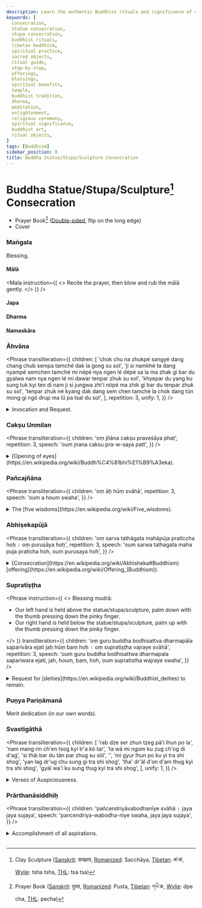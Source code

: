 ```yaml
---
description: Learn the authentic Buddhist rituals and significance of consecrating statues and stupas. Explore step-by-step guides, traditional practices, and the spiritual benefits of consecration in Tibetan Buddhism for practitioners and temple caretakers.
keywords: [
  consecration,
  statue consecration,
  stupa consecration,
  buddhist rituals,
  tibetan buddhism,
  spiritual practice,
  sacred objects,
  ritual guide,
  step-by-step,
  offerings,
  blessings,
  spiritual benefits,
  temple,
  buddhist tradition,
  dharma,
  meditation,
  enlightenment,
  religious ceremony,
  spiritual significance,
  buddhist art,
  ritual objects,
]
tags: [Buddhism]
sidebar_position: 8
title: Buddha Statue/Stupa/Sculpture Consecration
---
```



<Welcome />

# Buddha Statue/Stupa/Sculpture[^1] Consecration

- Prayer Book[^2] <Link href="/pdf/consecration-statue-stupa.pdf" rel="noopener noreferrer" target="_blank" title="Open Buddha Statue/Stupa/Sculpture Consecration prayer book"><GrPrint /></Link>
([Double-sided](https://helpx.adobe.com/acrobat/kb/print-double-sided-acrobat-reader.html#print-double-sided),
flip on the long edge)
- Cover <Link href="/pdf/consecration-statue-stupa-cover.pdf" rel="noopener noreferrer" target="_blank" title="Open Buddha Statue/Stupa/Sculpture Consecration prayer book cover"><GrPrint /></Link>

### Maṅgala
Blessing.

#### Mālā
<Mala
  instruction={(
    <>
      Recite the prayer, then blow and rub the <Link href="https://en.wikipedia.org/wiki/Japamala">mālā</Link> gently.
    </>
  )}
/>

#### Japa
<Japa />

#### Dharma
<Dharma />

#### Namaskāra
<Namaskara />

<SaranagamanaCittotpada />
<CatvaryApramanani />
<PrajnaParamita repetition={7} />
<Sunyata />

### Āhvāna
<Phrase
  transliteration={{
    children: [
      'chok chu na zhukpé sangyé dang chang chub sempa tamché dak la gong su sol',
      'ji si namkhé ta dang nyampé semchen tamché mi népé nya ngen lé dépé sa la ma zhak gi bar du gyalwa nam nya ngen lé mi dawar tenpar zhuk su sol',
      'khyepar du yang ku sung tuk kyi ten di nam ji si jungwa zhi\'i nöpé ma zhik gi bar du tenpar zhuk su sol',
      'tenpar zhuk né kyang dak dang sem chen tamché la chok dang tün mong gi ngö drup ma lü pa tsal du sol',
    ],
    repetition: 3,
    unify: 1,
  }}
/>
<details>
  <summary>
    Invocation and Request.
  </summary>
  <div>
    > All [Buddhas](https://en.wikipedia.org/wiki/Buddhahood)
      and [Bodhisattvas](https://en.wikipedia.org/wiki/Bodhisattva)
      abiding in the ten directions, please pay attention to us!<br />
    > Until all sentient beings, as infinite as the space itself,
      are brought to the state of perfect
      [nirvāṇa](https://en.wikipedia.org/wiki/Nirvana_(Buddhism)) beyond extremes,
      may all the [victorious ones](https://en.wikipedia.org/wiki/Arihant_(Jainism))
      remain here constantly, without passing into
      [nirvāṇa](https://en.wikipedia.org/wiki/Nirvana_(Buddhism))!<br />
    > In particular, may the [victorious ones](https://en.wikipedia.org/wiki/Arihant_(Jainism))
      remain here until the [four elements](https://en.wikipedia.org/wiki/Mah%C4%81bh%C5%ABta#Buddhism)
      destroy these representations of enlightened
      [body, speech, and mind](https://en.wikipedia.org/wiki/Trikaya#Three_Vajras).<br />
    > And, as the [victorious ones](https://en.wikipedia.org/wiki/Arihant_(Jainism))
      remain here, please grant us and all other beings all the supreme
      and ordinary [siddhis](https://en.wikipedia.org/wiki/Siddhi)!

    <MultiLingual
      sanskrit={{ /*title: 'आह्वान'*/ }}
      tibetan={{
        children: [
          'ཕྱོགས་བཅུ་ན་བཞུགས་པའི་སངས་རྒྱས་དང་བྱང་ཆུབ་སེམས་དཔའ་ཐམས་ཅད་བདག་ལ་དགོངས་སུ་གསོལ',
          'ཇི་སྲིད་ནམ་མཁའི་མཐའ་དང་མཉམ་པའི་སེམས་ཅན་ཐམས་ཅད་མི་གནས་པའི་མྱ་ངན་ལས་འདས་པའི་ས་ལ་མ་བཞག་གི་བར་དུ་རྒྱལ་བ་རྣམས་མྱ་ངན་ལས་མི་འདའ་བར་བརྟན་པར་བཞུགས་སུ་གསོལ',
          'ཁྱད་པར་དུ་ཡང་སྐུ་གསུང་ཐུགས་ཀྱི་རྟེན་འདི་རྣམས་ལ་ཇི་སྲིད་འབྱུང་བ་བཞིའི་གནོད་པས་མ་ཞིག་གི་བར་དུ་བརྟན་པར་བཞུགས་སུ་གསོལ',
          'བརྟན་པར་བཞུགས་ནས་ཀྱང་བདག་དང་སེམས་ཅན་ཐམས་ཅད་ལ་མཆོག་དང་ཐུན་མོང་གི་དངོས་གྲུབ་མ་ལུས་པ་སྩལ་དུ་གསོལ',
        ],
      }}
      transliteration={{ unify: 1 }}
    />
  </div>
</details>

<PratityasamutpadaSamudayaNirodha />
<Anekajati />
<Pratityasamutpada />
<VairocanaSarvaKataDanaVidhih />
<RatnadhvajaParikrama />
<VimalaUsnisa />

### Cakṣu Unmilan
<Phrase
  transliteration={{
    children: 'oṃ jñāna cakṣu praveśāya phaṭ',
    repetition: 3,
    speech: 'oum jnana caksu pra-w-saya patt',
  }}
/>
<details>
  <summary>
    [Opening of eyes](https://en.wikipedia.org/wiki/Buddh%C4%81bhi%E1%B9%A3eka).
  </summary>
  <div>
    <MultiLingual
      sanskrit={{ children: 'ॐ ज्ञान चक्षु प्रवेशय फट्', title: 'चक्षु उन्मीलन' }}
      tibetan={{ children: 'ཨོཾ་ཛྙཱ་ན་ཙཀྵུ་པྲ་ཝེ་ཤ་ཡ་ཕཊ྄་ཀྱིས་སྤྱན་དབྱེ' }}
    />
  </div>
</details>

### Pañcajñāna
<Phrase
  transliteration={{
    children: 'oṃ āḥ hūṃ svāhā',
    repetition: 3,
    speech: 'oum a houm swaha',
  }}
/>
<details>
  <summary>
    The [five wisdoms](https://en.wikipedia.org/wiki/Five_wisdoms).
  </summary>
  <div>
    <MultiLingual
      sanskrit={{ children: 'ॐ आः हूँ स्वाहा', title: 'पञ्चज्ञान' }}
      tibetan={{ children: 'ཨོཾ་ཨཱཿཧཱུྃ་སྭཱ་ཧཱ' }}
    />
  </div>
</details>

### Abhiṣekapūjā
<Phrase
  transliteration={{
    children: 'oṃ sarva tathāgata mahāpūja pratīccha hoḥ । oṃ puruṣāya hoḥ',
    repetition: 3,
    speech: 'oum sarwa tathagata maha puja praticha hoh, oum purusaya hoh',
  }}
/>
<details>
  <summary>
    [Consecration](https://en.wikipedia.org/wiki/Abhisheka#Buddhism) [offering](https://en.wikipedia.org/wiki/Offering_(Buddhism)).
  </summary>
  <div>
    <MultiLingual
      sanskrit={{
        children: 'ॐ भगवं सर्वतथागत परमपूजा प्रतीच्छ होः । ॐ पुरुषाय होः',
        title: 'अभिषेकपूजा',
      }}
      tibetan={{ children: 'ཨོཾ་སརྦ་ཏ་ཐཱ་ག་ཏ་མ་ཧཱ་པཱུཛ་པྲ་ཏཱི་ཙྪ་ཧོཿས་མཆོད། ན་མོ་པུ་རུ་ཤ་ཡ་ཧོཿས་བསྟོད' }}
    />
  </div>
</details>

### Supratiṣṭha
<Phrase
  instruction={(
    <>
      Blessing mudrā:
      <ul>
        <li>Our left hand is held above the statue/stupa/sculpture, palm down with the thumb pressing down the pinky finger.</li>
        <li>Our right hand is held below the statue/stupa/sculpture, palm up with the thumb pressing down the pinky finger.</li>
      </ul>
    </>
  )}
  transliteration={{
    children: 'oṃ guru buddha bodhisattva dharmapāla saparivāra ejati jaḥ hūṃ baṃ hoḥ । oṃ supratiṣṭha vajraye svāhā',
    repetition: 3,
    speech: 'oum guru buddha bodhisattwa dharmapala sapariwara ejati, jah, houm, bam, hoh, oum supratistha wajraye swaha',
  }}
/>
<details>
  <summary>
    Request for [deities](https://en.wikipedia.org/wiki/Buddhist_deities) to remain.
  </summary>
  <div>
    <MultiLingual
      sanskrit={{
        children: 'ॐ गुरु बुद्ध बोधिसत्त्व धर्मपाल सपरिवार एजति जः हूं बं होः । ॐ सुप्रतिष्ठ वज्रये स्वाहा',
        title: 'सुप्रतिष्ठ',
      }}
      tibetan={{ children: 'ཨོཾ་གུ་རུ་བུདྡྷཱ་བོ་དྷི་ས་ཏྭ་དྷརྨ་པཱ་ལ་ས་པ་རི་ཝཱ་ར་ཨེ་ཧྱ་ཧི་ཛཿཧཱུྃ་བྃ་ཧོཿ། ཨོཾ་སུ་པྲ་ཏིཥྛ་བཛྲ་ཡེ་སྭཱ་ཧཱ' }}
    />
  </div>
</details>

### Puṇya Pariṇāmanā
Merit dedication (in our own words).

### Svastigāthā
<Phrase
  transliteration={{
    children: [
      'rab dze ser zhun tzeg pä\'i lhun po la',
      'nam mang rin ch\'en tsog kyi tr\'a kö tar',
      'ta wä mi ngom ku zug ch\'og di d\'ag',
      'si thäi bar du tän par zhug su söl',
      '',
      'mi gyur lhun po ku yi tra shi shog',
      'yan lag dr\'ug chu sung gi tra shi shog',
      'tha\' dr\'äl d\'on d\'am thug kyi tra shi shog',
      'gyäl wa\'i ku sung thug kyi tra shi shog',
    ],
    unify: 1,
  }}
/>
<details>
  <summary>
    Verses of Auspiciousness.
  </summary>
  <div>
    > Like an assortment of many types of jewels,<br />
    > Set in the [Meru](https://en.wikipedia.org/wiki/Mount_Meru)
      of layers of exquisite refined gold,<br />
    > May these supreme holy bodily forms, that we can view insatiably,<br />
    > Remain firmly until the end of existence.

    > May there be the auspiciousness of the immutable-Meru holy body.<br />
    > May there be the auspiciousness of the sixty branches of holy speech.<br />
    > May there be the auspiciousness of the limitless ultimate holy mind.<br />
    > May there be the auspiciousness of the [Conqueror](https://en.wikipedia.org/wiki/Arihant_(Jainism))'s
      holy [body, speech and mind](https://en.wikipedia.org/wiki/Trikaya#Three_Vajras).

    <MultiLingual
      sanskrit={{ /*title: 'स्वस्तिगाथा'*/ }}
      tibetan={{
        children: [
          'རབ་མཛེས་གསེར་ཞུན་བརྩེགས་པའི་ལྷུན་པོ་ལ',
          'རྣམ་མང་རིན་ཆེན་ཚོགས་ཀྱི་ཕྲ་བཀོད་ལྟར',
          'ལྟ་བས་མི་ངོམས་སྐུ་གཟུགས་མཆོག་འདི་ལ',
          'སྲིད་མཐའི་བར་དུ་བརྟན་པར་བཞུགས་སུ་གསོལ',
          '',
          'མི་འགྱུར་ལྷུན་པོ་སྐུ་ཡི་བཀྲ་ཤིས་ཤོག',
          'ཡན་ལག་དྲུག་ཅུ་གསུང་གི་བཀྲ་ཤིས་ཤོག',
          'མཐའ་བྲལ་དོན་དམ་གས་ཀི་བཀྲ་ཤིས་ཤོག',
          'རྒྱལ་བའི་སྐུ་གསུང་ཐུགས་ཀི་བཀྲ་ཤིས་ཤོག',
        ],
        title: 'བདེ་ལེགས་བཅད་པ',
      }}
      transliteration={{ unify: 1 }}
    />
  </div>
</details>

### Prārthanāsiddhiḥ
<Phrase
  transliteration={{
    children: 'pañcendriyāvabodhanīye svāhā । jaya jaya sujaya',
    speech: 'pancendriya-wabodha-niye swaha, jaya jaya sujaya',
  }}
/>
<details>
  <summary>
    Accomplishment of all aspirations.
  </summary>
  <div>
    <MultiLingual
      sanskrit={{ children: 'पञ्चेन्द्रियावबोधनीये स्वहा । जय जय सुजय', title: 'प्रार्थनासिद्धिः' }}
      tibetan={{ children: 'པཉྩནྡྲི་ཡ་ཨ་ཝ་བོ་དྷ་ན་ཡེ་སྭཱ་ཧཱ། ཛ་ཡ་ཛ་ཡ་སུ་ཛ་ཡ', title: 'སྨོན་ལམ་འགྲུབ་པའི་གཟུངས་ནི' }}
    />
  </div>
</details>

<br />

[^1]: Clay Sculpture ([Sanskrit](https://en.wikipedia.org/wiki/Sanskrit_language): सच्छाय,
      [Romanized](https://en.wikipedia.org/wiki/Romanization_of_Sanskrit): Sacchāya,
      [Tibetan](https://en.wikipedia.org/wiki/Tibetan_script): ཚ་ཚ,
      [Wylie](https://en.wikipedia.org/wiki/Wylie_transliteration): tsha tsha,
      [THL](https://en.wikipedia.org/wiki/THL_Simplified_Phonetic_Transcription): tsa tsa)
[^2]: Prayer Book
      ([Sanskrit](https://en.wikipedia.org/wiki/Sanskrit_language): पुस्त,
      [Romanized](https://en.wikipedia.org/wiki/Romanization_of_Sanskrit): Pusta,
      [Tibetan](https://en.wikipedia.org/wiki/Tibetan_script): དཔེ་ཆ,
      [Wylie](https://en.wikipedia.org/wiki/Wylie_transliteration): dpe cha,
      [THL](https://en.wikipedia.org/wiki/THL_Simplified_Phonetic_Transcription): pecha)
